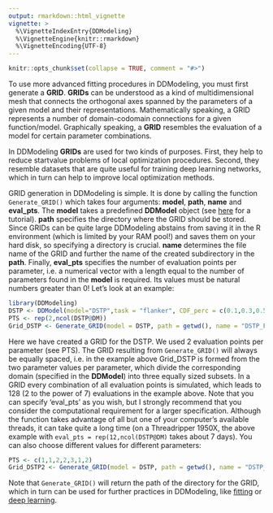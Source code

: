 ```yaml
---
output: rmarkdown::html_vignette
vignette: >
  %\VignetteIndexEntry{DDModeling}
  %\VignetteEngine{knitr::rmarkdown}
  %\VignetteEncoding{UTF-8}
---
```


```r
knitr::opts_chunk$set(collapse = TRUE, comment = "#>")
```

To use more advanced fitting procedures in DDModeling, you must first generate a **GRID**. **GRIDs** can be understood as a kind of multidimensional mesh that connects the orthogonal axes spanned by the parameters of a given model and their representations. Mathematically speaking, a GRID represents a number of domain-codomain connections for a given function/model. Graphically speaking, a **GRID** resembles the evaluation of a model for certain parameter combinations.

In DDModeling **GRIDs** are used for two kinds of purposes. First, they help to reduce startvalue problems of local optimization procedures. Second, they resemble datasets that are quite useful for training deep learning networks, which in turn can help to improve local optimization methods.

GRID generation in DDModeling is simple. It is done by calling the function `Generate_GRID()` which takes four arguments: **model**, **path**, **name** and **eval_pts**. The **model** takes a predefined **DDModel** object (see [here](Model_definition.html) for a tutorial). **path** specifies the directory where the GRID should be stored. Since GRIDs can be quite large DDModeling abstains from saving it in the R environment (which is limited by your RAM pool!) and saves them on your hard disk, so specifying a directory is crucial. **name** determines the file name of the GRID and further the name of the created subdirectory in the **path**. Finally, **eval_pts** specifies the number of evaluation points per parameter, i.e. a numerical vector with a length equal to the number of parameters found in the **model** is required. Its values must be natural numbers greater than 0! Let's look at an example:

```r
library(DDModeling)
DSTP <- DDModel(model="DSTP",task = "flanker", CDF_perc = c(0.1,0.3,0.5,0.7,0.9), CAF_perc = c(0.0,0.2,0.4,0.6,0.8,1.0))
PTS <- rep(2,ncol(DSTP@DM))
Grid_DSTP <- Generate_GRID(model = DSTP, path = getwd(), name = "DSTP_Flanker", eval_pts = PTS)
```

Here we have created a GRID for the DSTP. We used 2 evaluation points per parameter (see PTS). The GRID resulting from `Generate_GRID()` will always be equally spaced, i.e. in the example above Grid_DSTP is formed from the two parameter values per parameter, which divide the corresponding domain (specified in the **DDModel**) into three equally sized subsets. In a GRID every combination of all evaluation points is simulated, which leads to 128 (2 to the power of 7) evaluations in the example above. Note that you can specify 'eval_pts' as you wish, but I strongly recommend that you consider the computational requirement for a larger specification. Although the function takes advantage of all but one of your computer's available threads, it can take quite a long time (on a Threadripper 1950X, the above example with `eval_pts = rep(12,ncol(DSTP@DM)` takes about 7 days). You can also choose different values for different parameters:

```r
PTS <- c(1,1,2,2,3,1,2)
Grid_DSTP2 <- Generate_GRID(model = DSTP, path = getwd(), name = "DSTP_Flanker2", eval_pts = PTS)
```

Note that `Generate_GRID()` will return the path of the directory for the GRID, which in turn can be used for further practices in DDModeling, like [fitting](Fitting_models.html) or [deep learning](Applying_DL.html). 
